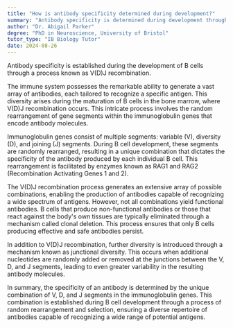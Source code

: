 ```yaml
---
title: "How is antibody specificity determined during development?"
summary: "Antibody specificity is determined during development through a process called V(D)J recombination in B cells."
author: "Dr. Abigail Parker"
degree: "PhD in Neuroscience, University of Bristol"
tutor_type: "IB Biology Tutor"
date: 2024-08-26
---
```


Antibody specificity is established during the development of B cells through a process known as V(D)J recombination.

The immune system possesses the remarkable ability to generate a vast array of antibodies, each tailored to recognize a specific antigen. This diversity arises during the maturation of B cells in the bone marrow, where V(D)J recombination occurs. This intricate process involves the random rearrangement of gene segments within the immunoglobulin genes that encode antibody molecules.

Immunoglobulin genes consist of multiple segments: variable (V), diversity (D), and joining (J) segments. During B cell development, these segments are randomly rearranged, resulting in a unique combination that dictates the specificity of the antibody produced by each individual B cell. This rearrangement is facilitated by enzymes known as RAG1 and RAG2 (Recombination Activating Genes 1 and 2).

The V(D)J recombination process generates an extensive array of possible combinations, enabling the production of antibodies capable of recognizing a wide spectrum of antigens. However, not all combinations yield functional antibodies. B cells that produce non-functional antibodies or those that react against the body's own tissues are typically eliminated through a mechanism called clonal deletion. This process ensures that only B cells producing effective and safe antibodies persist.

In addition to V(D)J recombination, further diversity is introduced through a mechanism known as junctional diversity. This occurs when additional nucleotides are randomly added or removed at the junctions between the V, D, and J segments, leading to even greater variability in the resulting antibody molecules.

In summary, the specificity of an antibody is determined by the unique combination of V, D, and J segments in the immunoglobulin genes. This combination is established during B cell development through a process of random rearrangement and selection, ensuring a diverse repertoire of antibodies capable of recognizing a wide range of potential antigens.
    